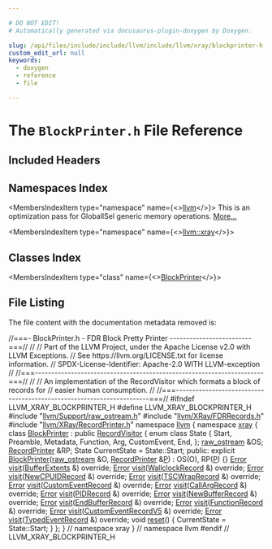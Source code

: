 ```yaml
---

# DO NOT EDIT!
# Automatically generated via docusaurus-plugin-doxygen by Doxygen.

slug: /api/files/include/include/llvm/include/llvm/xray/blockprinter-h
custom_edit_url: null
keywords:
  - doxygen
  - reference
  - file

---
```





# The `BlockPrinter.h` File Reference

<DoxygenPage pluginConfig={pluginConfig}>



## Included Headers

<IncludesList>
<IncludesListItem
  filePath="llvm/Support/raw_ostream.h"
  permalink="/docs/api/files/include/include/llvm/include/llvm/support/raw-ostream-h"
  isLocal="true" />
<IncludesListItem
  filePath="llvm/XRay/FDRRecords.h"
  permalink="/docs/api/files/include/include/llvm/include/llvm/xray/fdrrecords-h"
  isLocal="true" />
<IncludesListItem
  filePath="llvm/XRay/RecordPrinter.h"
  permalink="/docs/api/files/include/include/llvm/include/llvm/xray/recordprinter-h"
  isLocal="true" />
</IncludesList>

## Namespaces Index

<MembersIndex>

<MembersIndexItem
  type="namespace"
  name={<><a href="/docs/api/namespaces/llvm">llvm</a></>}>
This is an optimization pass for GlobalISel generic memory operations. <a href="/docs/api/namespaces/llvm/#details">More...</a>
</MembersIndexItem>

<MembersIndexItem
  type="namespace"
  name={<><a href="/docs/api/namespaces/llvm/xray">llvm::xray</a></>}>
</MembersIndexItem>

</MembersIndex>

## Classes Index

<MembersIndex>

<MembersIndexItem
  type="class"
  name={<><a href="/docs/api/classes/llvm/xray/blockprinter">BlockPrinter</a></>}>
</MembersIndexItem>

</MembersIndex>


## File Listing

The file content with the documentation metadata removed is:

<ProgramListing>

<Link id="l00001" /><CodeLine lineNumber="1"><span class="doxyHighlightComment">//===- BlockPrinter.h - FDR Block Pretty Printer -------------------------===//</span></CodeLine>
<Link id="l00002" /><CodeLine lineNumber="2"><span class="doxyHighlightComment">//</span></CodeLine>
<Link id="l00003" /><CodeLine lineNumber="3"><span class="doxyHighlightComment">// Part of the LLVM Project, under the Apache License v2.0 with LLVM Exceptions.</span></CodeLine>
<Link id="l00004" /><CodeLine lineNumber="4"><span class="doxyHighlightComment">// See https://llvm.org/LICENSE.txt for license information.</span></CodeLine>
<Link id="l00005" /><CodeLine lineNumber="5"><span class="doxyHighlightComment">// SPDX-License-Identifier: Apache-2.0 WITH LLVM-exception</span></CodeLine>
<Link id="l00006" /><CodeLine lineNumber="6"><span class="doxyHighlightComment">//</span></CodeLine>
<Link id="l00007" /><CodeLine lineNumber="7"><span class="doxyHighlightComment">//===----------------------------------------------------------------------===//</span></CodeLine>
<Link id="l00008" /><CodeLine lineNumber="8"><span class="doxyHighlightComment">//</span></CodeLine>
<Link id="l00009" /><CodeLine lineNumber="9"><span class="doxyHighlightComment">// An implementation of the RecordVisitor which formats a block of records for</span></CodeLine>
<Link id="l00010" /><CodeLine lineNumber="10"><span class="doxyHighlightComment">// easier human consumption.</span></CodeLine>
<Link id="l00011" /><CodeLine lineNumber="11"><span class="doxyHighlightComment">//</span></CodeLine>
<Link id="l00012" /><CodeLine lineNumber="12"><span class="doxyHighlightComment">//===----------------------------------------------------------------------===//</span></CodeLine>
<Link id="l00013" /><CodeLine lineNumber="13"><span class="doxyHighlightPreprocessor">#ifndef LLVM&#95;XRAY&#95;BLOCKPRINTER&#95;H</span></CodeLine>
<Link id="l00014" /><CodeLine lineNumber="14"><span class="doxyHighlightPreprocessor">#define LLVM&#95;XRAY&#95;BLOCKPRINTER&#95;H</span></CodeLine>
<Link id="l00015" /><CodeLine lineNumber="15"></CodeLine>
<Link id="l00016" /><CodeLine lineNumber="16"><span class="doxyHighlightPreprocessor">#include &quot;<a href="/docs/api/files/include/include/llvm/include/llvm/support/raw-ostream-h">llvm/Support/raw&#95;ostream.h</a>&quot;</span></CodeLine>
<Link id="l00017" /><CodeLine lineNumber="17"><span class="doxyHighlightPreprocessor">#include &quot;<a href="/docs/api/files/include/include/llvm/include/llvm/xray/fdrrecords-h">llvm/XRay/FDRRecords.h</a>&quot;</span></CodeLine>
<Link id="l00018" /><CodeLine lineNumber="18"><span class="doxyHighlightPreprocessor">#include &quot;<a href="/docs/api/files/include/include/llvm/include/llvm/xray/recordprinter-h">llvm/XRay/RecordPrinter.h</a>&quot;</span></CodeLine>
<Link id="l00019" /><CodeLine lineNumber="19"></CodeLine>
<Link id="l00020" /><CodeLine lineNumber="20"><span class="doxyHighlightKeyword">namespace </span><span class="doxyHighlight"><a href="/docs/api/namespaces/llvm">llvm</a> &#123;</span></CodeLine>
<Link id="l00021" /><CodeLine lineNumber="21"><span class="doxyHighlightKeyword">namespace </span><span class="doxyHighlight"><a href="/docs/api/namespaces/llvm/xray">xray</a> &#123;</span></CodeLine>
<Link id="l00022" /><CodeLine lineNumber="22"></CodeLine>
<Link id="l00023" /><CodeLine lineNumber="23" lineLink="/docs/api/classes/llvm/xray/blockprinter"><span class="doxyHighlightKeyword">class </span><span class="doxyHighlight"><a href="/docs/api/classes/llvm/xray/blockprinter/#a6de133f44ae273e142e55e995c2d31d6">BlockPrinter</a> : </span><span class="doxyHighlightKeyword">public</span><span class="doxyHighlight"> <a href="/docs/api/classes/llvm/xray/recordvisitor">RecordVisitor</a> &#123;</span></CodeLine>
<Link id="l00024" /><CodeLine lineNumber="24"><span class="doxyHighlight">  </span><span class="doxyHighlightKeyword">enum class</span><span class="doxyHighlight"> State &#123;</span></CodeLine>
<Link id="l00025" /><CodeLine lineNumber="25"><span class="doxyHighlight">    Start,</span></CodeLine>
<Link id="l00026" /><CodeLine lineNumber="26"><span class="doxyHighlight">    Preamble,</span></CodeLine>
<Link id="l00027" /><CodeLine lineNumber="27"><span class="doxyHighlight">    Metadata,</span></CodeLine>
<Link id="l00028" /><CodeLine lineNumber="28"><span class="doxyHighlight">    Function,</span></CodeLine>
<Link id="l00029" /><CodeLine lineNumber="29"><span class="doxyHighlight">    Arg,</span></CodeLine>
<Link id="l00030" /><CodeLine lineNumber="30"><span class="doxyHighlight">    CustomEvent,</span></CodeLine>
<Link id="l00031" /><CodeLine lineNumber="31"><span class="doxyHighlight">    End,</span></CodeLine>
<Link id="l00032" /><CodeLine lineNumber="32"><span class="doxyHighlight">  &#125;;</span></CodeLine>
<Link id="l00033" /><CodeLine lineNumber="33"></CodeLine>
<Link id="l00034" /><CodeLine lineNumber="34"><span class="doxyHighlight">  <a href="/docs/api/classes/llvm/raw-ostream">raw&#95;ostream</a> &amp;OS;</span></CodeLine>
<Link id="l00035" /><CodeLine lineNumber="35"><span class="doxyHighlight">  <a href="/docs/api/classes/llvm/xray/recordprinter">RecordPrinter</a> &amp;RP;</span></CodeLine>
<Link id="l00036" /><CodeLine lineNumber="36"><span class="doxyHighlight">  State CurrentState = State::Start;</span></CodeLine>
<Link id="l00037" /><CodeLine lineNumber="37"></CodeLine>
<Link id="l00038" /><CodeLine lineNumber="38"><span class="doxyHighlightKeyword">public</span><span class="doxyHighlight">:</span></CodeLine>
<Link id="l00039" /><CodeLine lineNumber="39" lineLink="/docs/api/classes/llvm/xray/blockprinter/#a6de133f44ae273e142e55e995c2d31d6"><span class="doxyHighlight">  </span><span class="doxyHighlightKeyword">explicit</span><span class="doxyHighlight"> <a href="/docs/api/classes/llvm/xray/blockprinter/#a6de133f44ae273e142e55e995c2d31d6">BlockPrinter</a>(<a href="/docs/api/classes/llvm/raw-ostream">raw&#95;ostream</a> &amp;O, <a href="/docs/api/classes/llvm/xray/recordprinter">RecordPrinter</a> &amp;<a href="/docs/api/files/lib/lib/option/option-cpp/#a04665169063c8ca1f2ea96c27fc7c2b2">P</a>) : OS(O), RP(<a href="/docs/api/files/lib/lib/option/option-cpp/#a04665169063c8ca1f2ea96c27fc7c2b2">P</a>) &#123;&#125;</span></CodeLine>
<Link id="l00040" /><CodeLine lineNumber="40"></CodeLine>
<Link id="l00041" /><CodeLine lineNumber="41"><span class="doxyHighlight">  <a href="/docs/api/classes/llvm/error">Error</a> <a href="/docs/api/classes/llvm/xray/blockprinter/#a638547a62ceac32fdae59c7190bf608e">visit</a>(<a href="/docs/api/classes/llvm/xray/bufferextents">BufferExtents</a> &amp;) </span><span class="doxyHighlightKeyword">override</span><span class="doxyHighlight">;</span></CodeLine>
<Link id="l00042" /><CodeLine lineNumber="42"><span class="doxyHighlight">  <a href="/docs/api/classes/llvm/error">Error</a> <a href="/docs/api/classes/llvm/xray/blockprinter/#a638547a62ceac32fdae59c7190bf608e">visit</a>(<a href="/docs/api/classes/llvm/xray/wallclockrecord">WallclockRecord</a> &amp;) </span><span class="doxyHighlightKeyword">override</span><span class="doxyHighlight">;</span></CodeLine>
<Link id="l00043" /><CodeLine lineNumber="43"><span class="doxyHighlight">  <a href="/docs/api/classes/llvm/error">Error</a> <a href="/docs/api/classes/llvm/xray/blockprinter/#a638547a62ceac32fdae59c7190bf608e">visit</a>(<a href="/docs/api/classes/llvm/xray/newcpuidrecord">NewCPUIDRecord</a> &amp;) </span><span class="doxyHighlightKeyword">override</span><span class="doxyHighlight">;</span></CodeLine>
<Link id="l00044" /><CodeLine lineNumber="44"><span class="doxyHighlight">  <a href="/docs/api/classes/llvm/error">Error</a> <a href="/docs/api/classes/llvm/xray/blockprinter/#a638547a62ceac32fdae59c7190bf608e">visit</a>(<a href="/docs/api/classes/llvm/xray/tscwraprecord">TSCWrapRecord</a> &amp;) </span><span class="doxyHighlightKeyword">override</span><span class="doxyHighlight">;</span></CodeLine>
<Link id="l00045" /><CodeLine lineNumber="45"><span class="doxyHighlight">  <a href="/docs/api/classes/llvm/error">Error</a> <a href="/docs/api/classes/llvm/xray/blockprinter/#a638547a62ceac32fdae59c7190bf608e">visit</a>(<a href="/docs/api/classes/llvm/xray/customeventrecord">CustomEventRecord</a> &amp;) </span><span class="doxyHighlightKeyword">override</span><span class="doxyHighlight">;</span></CodeLine>
<Link id="l00046" /><CodeLine lineNumber="46"><span class="doxyHighlight">  <a href="/docs/api/classes/llvm/error">Error</a> <a href="/docs/api/classes/llvm/xray/blockprinter/#a638547a62ceac32fdae59c7190bf608e">visit</a>(<a href="/docs/api/classes/llvm/xray/callargrecord">CallArgRecord</a> &amp;) </span><span class="doxyHighlightKeyword">override</span><span class="doxyHighlight">;</span></CodeLine>
<Link id="l00047" /><CodeLine lineNumber="47"><span class="doxyHighlight">  <a href="/docs/api/classes/llvm/error">Error</a> <a href="/docs/api/classes/llvm/xray/blockprinter/#a638547a62ceac32fdae59c7190bf608e">visit</a>(<a href="/docs/api/classes/llvm/xray/pidrecord">PIDRecord</a> &amp;) </span><span class="doxyHighlightKeyword">override</span><span class="doxyHighlight">;</span></CodeLine>
<Link id="l00048" /><CodeLine lineNumber="48"><span class="doxyHighlight">  <a href="/docs/api/classes/llvm/error">Error</a> <a href="/docs/api/classes/llvm/xray/blockprinter/#a638547a62ceac32fdae59c7190bf608e">visit</a>(<a href="/docs/api/classes/llvm/xray/newbufferrecord">NewBufferRecord</a> &amp;) </span><span class="doxyHighlightKeyword">override</span><span class="doxyHighlight">;</span></CodeLine>
<Link id="l00049" /><CodeLine lineNumber="49"><span class="doxyHighlight">  <a href="/docs/api/classes/llvm/error">Error</a> <a href="/docs/api/classes/llvm/xray/blockprinter/#a638547a62ceac32fdae59c7190bf608e">visit</a>(<a href="/docs/api/classes/llvm/xray/endbufferrecord">EndBufferRecord</a> &amp;) </span><span class="doxyHighlightKeyword">override</span><span class="doxyHighlight">;</span></CodeLine>
<Link id="l00050" /><CodeLine lineNumber="50"><span class="doxyHighlight">  <a href="/docs/api/classes/llvm/error">Error</a> <a href="/docs/api/classes/llvm/xray/blockprinter/#a638547a62ceac32fdae59c7190bf608e">visit</a>(<a href="/docs/api/classes/llvm/xray/functionrecord">FunctionRecord</a> &amp;) </span><span class="doxyHighlightKeyword">override</span><span class="doxyHighlight">;</span></CodeLine>
<Link id="l00051" /><CodeLine lineNumber="51"><span class="doxyHighlight">  <a href="/docs/api/classes/llvm/error">Error</a> <a href="/docs/api/classes/llvm/xray/blockprinter/#a638547a62ceac32fdae59c7190bf608e">visit</a>(<a href="/docs/api/classes/llvm/xray/customeventrecordv5">CustomEventRecordV5</a> &amp;) </span><span class="doxyHighlightKeyword">override</span><span class="doxyHighlight">;</span></CodeLine>
<Link id="l00052" /><CodeLine lineNumber="52"><span class="doxyHighlight">  <a href="/docs/api/classes/llvm/error">Error</a> <a href="/docs/api/classes/llvm/xray/blockprinter/#a638547a62ceac32fdae59c7190bf608e">visit</a>(<a href="/docs/api/classes/llvm/xray/typedeventrecord">TypedEventRecord</a> &amp;) </span><span class="doxyHighlightKeyword">override</span><span class="doxyHighlight">;</span></CodeLine>
<Link id="l00053" /><CodeLine lineNumber="53"></CodeLine>
<Link id="l00054" /><CodeLine lineNumber="54" lineLink="/docs/api/classes/llvm/xray/blockprinter/#a812f24f464ea79ea020bdb028a183a96"><span class="doxyHighlight">  </span><span class="doxyHighlightKeywordType">void</span><span class="doxyHighlight"> <a href="/docs/api/classes/llvm/xray/blockprinter/#a812f24f464ea79ea020bdb028a183a96">reset</a>() &#123; CurrentState = State::Start; &#125;</span></CodeLine>
<Link id="l00055" /><CodeLine lineNumber="55"><span class="doxyHighlight">&#125;;</span></CodeLine>
<Link id="l00056" /><CodeLine lineNumber="56"></CodeLine>
<Link id="l00057" /><CodeLine lineNumber="57"><span class="doxyHighlight">&#125; </span><span class="doxyHighlightComment">// namespace xray</span></CodeLine>
<Link id="l00058" /><CodeLine lineNumber="58"><span class="doxyHighlight">&#125; </span><span class="doxyHighlightComment">// namespace llvm</span></CodeLine>
<Link id="l00059" /><CodeLine lineNumber="59"></CodeLine>
<Link id="l00060" /><CodeLine lineNumber="60"><span class="doxyHighlightPreprocessor">#endif </span><span class="doxyHighlightComment">// LLVM&#95;XRAY&#95;BLOCKPRINTER&#95;H</span></CodeLine>

</ProgramListing>


</DoxygenPage>
